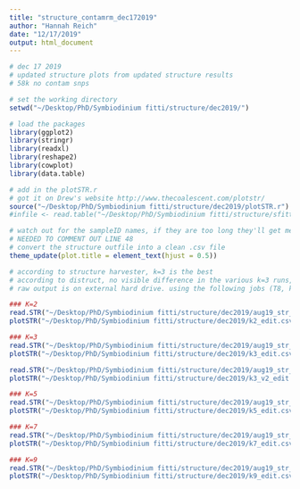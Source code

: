 ```yaml
---
title: "structure_contamrm_dec172019"
author: "Hannah Reich"
date: "12/17/2019"
output: html_document
---
```


```r
# dec 17 2019
# updated structure plots from updated structure results
# 58k no contam snps

# set the working directory
setwd("~/Desktop/PhD/Symbiodinium fitti/structure/dec2019/")

# load the packages
library(ggplot2)
library(stringr)
library(readxl)
library(reshape2)
library(cowplot)
library(data.table)

# add in the plotSTR.r
# got it on Drew's website http://www.thecoalescent.com/plotstr/
source("~/Desktop/PhD/Symbiodinium fitti/structure/dec2019/plotSTR.r")
#infile <- read.table("~/Desktop/PhD/Symbiodinium fitti/structure/sfitti/v1/Results/project_data_v2")

# watch out for the sampleID names, if they are too long they'll get messed up in the qs<-data.frame(qs) (line 20) part of the function
# NEEDED TO COMMENT OUT LINE 48
# convert the structure outfile into a clean .csv file
theme_update(plot.title = element_text(hjust = 0.5))

# according to structure harvester, k=3 is the best
# according to distruct, no visible difference in the various k=3 runs, so picked select jobs to better visualize for presentation figure
# raw output is on external hard drive. using the following jobs (T8, k=2), (T25 and T38, k=3), (T76, k=5), (T110, k=7), (T150, k=9)

### K=2
read.STR("~/Desktop/PhD/Symbiodinium fitti/structure/dec2019/aug19_str_infile.txt","~/Desktop/PhD/Symbiodinium fitti/structure/dec2019/results_job_T8_f")
plotSTR("~/Desktop/PhD/Symbiodinium fitti/structure/dec2019/k2_edit.csv")

### K=3
read.STR("~/Desktop/PhD/Symbiodinium fitti/structure/dec2019/aug19_str_infile.txt","~/Desktop/PhD/Symbiodinium fitti/structure/dec2019/results_job_T25_f")
plotSTR("~/Desktop/PhD/Symbiodinium fitti/structure/dec2019/k3_edit.csv")

read.STR("~/Desktop/PhD/Symbiodinium fitti/structure/dec2019/aug19_str_infile.txt","~/Desktop/PhD/Symbiodinium fitti/structure/dec2019/results_job_T38_f")
plotSTR("~/Desktop/PhD/Symbiodinium fitti/structure/dec2019/k3_v2_edit.csv")

### K=5
read.STR("~/Desktop/PhD/Symbiodinium fitti/structure/dec2019/aug19_str_infile.txt","~/Desktop/PhD/Symbiodinium fitti/structure/dec2019/results_job_T76_f")
plotSTR("~/Desktop/PhD/Symbiodinium fitti/structure/dec2019/k5_edit.csv")

### K=7
read.STR("~/Desktop/PhD/Symbiodinium fitti/structure/dec2019/aug19_str_infile.txt","~/Desktop/PhD/Symbiodinium fitti/structure/dec2019/results_job_T110_f")
plotSTR("~/Desktop/PhD/Symbiodinium fitti/structure/dec2019/k7_edit.csv")

### K=9
read.STR("~/Desktop/PhD/Symbiodinium fitti/structure/dec2019/aug19_str_infile.txt","~/Desktop/PhD/Symbiodinium fitti/structure/dec2019/results_job_T150_f")
plotSTR("~/Desktop/PhD/Symbiodinium fitti/structure/dec2019/k9_edit.csv")

```

